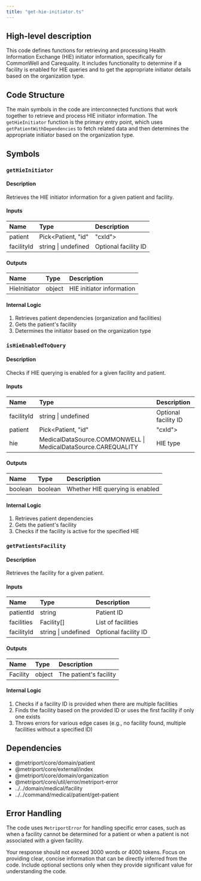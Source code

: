```yaml
---
title: "get-hie-initiator.ts"
---
```


## High-level description
This code defines functions for retrieving and processing Health Information Exchange (HIE) initiator information, specifically for CommonWell and Carequality. It includes functionality to determine if a facility is enabled for HIE queries and to get the appropriate initiator details based on the organization type.

## Code Structure
The main symbols in the code are interconnected functions that work together to retrieve and process HIE initiator information. The `getHieInitiator` function is the primary entry point, which uses `getPatientWithDependencies` to fetch related data and then determines the appropriate initiator based on the organization type.

## Symbols

### `getHieInitiator`
#### Description
Retrieves the HIE initiator information for a given patient and facility.

#### Inputs
| Name | Type | Description |
|:-----|:-----|:------------|
| patient | Pick&lt;Patient, "id" | "cxId"&gt; | Patient information |
| facilityId | string \| undefined | Optional facility ID |

#### Outputs
| Name | Type | Description |
|:-----|:-----|:------------|
| HieInitiator | object | HIE initiator information |

#### Internal Logic
1. Retrieves patient dependencies (organization and facilities)
2. Gets the patient's facility
3. Determines the initiator based on the organization type

### `isHieEnabledToQuery`
#### Description
Checks if HIE querying is enabled for a given facility and patient.

#### Inputs
| Name | Type | Description |
|:-----|:-----|:------------|
| facilityId | string \| undefined | Optional facility ID |
| patient | Pick&lt;Patient, "id" | "cxId"&gt; | Patient information |
| hie | MedicalDataSource.COMMONWELL \| MedicalDataSource.CAREQUALITY | HIE type |

#### Outputs
| Name | Type | Description |
|:-----|:-----|:------------|
| boolean | boolean | Whether HIE querying is enabled |

#### Internal Logic
1. Retrieves patient dependencies
2. Gets the patient's facility
3. Checks if the facility is active for the specified HIE

### `getPatientsFacility`
#### Description
Retrieves the facility for a given patient.

#### Inputs
| Name | Type | Description |
|:-----|:-----|:------------|
| patientId | string | Patient ID |
| facilities | Facility[] | List of facilities |
| facilityId | string \| undefined | Optional facility ID |

#### Outputs
| Name | Type | Description |
|:-----|:-----|:------------|
| Facility | object | The patient's facility |

#### Internal Logic
1. Checks if a facility ID is provided when there are multiple facilities
2. Finds the facility based on the provided ID or uses the first facility if only one exists
3. Throws errors for various edge cases (e.g., no facility found, multiple facilities without a specified ID)

## Dependencies
- @metriport/core/domain/patient
- @metriport/core/external/index
- @metriport/core/domain/organization
- @metriport/core/util/error/metriport-error
- ../../domain/medical/facility
- ../../command/medical/patient/get-patient

## Error Handling
The code uses `MetriportError` for handling specific error cases, such as when a facility cannot be determined for a patient or when a patient is not associated with a given facility.

Your response should not exceed 3000 words or 4000 tokens. Focus on providing clear, concise information that can be directly inferred from the code. Include optional sections only when they provide significant value for understanding the code.